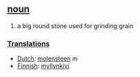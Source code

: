 == [[noun]] ==
# a big round stone used for grinding grain

===[[Translation]]s===
*[[Dutch]]: [[molensteen]] ''m''
*[[Finnish]]: [[myllynkivi]]